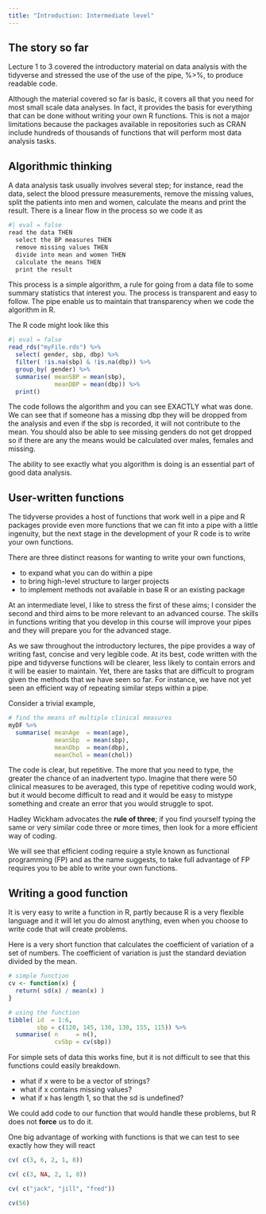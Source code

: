 ```yaml
--- 
title: "Introduction: Intermediate level"
---
```


## The story so far

Lecture 1 to 3 covered the introductory material on data analysis with the tidyverse and stressed the use of the use of the pipe, %>%, to produce readable code.

Although the material covered so far is basic, it covers all that you need for most small scale data analyses. In fact, it provides the basis for everything that can be done without writing your own R functions. This is not a major limitations because the packages available in repositories such as CRAN include hundreds of thousands of functions that will perform most data analysis tasks.  

## Algorithmic thinking

A data analysis task usually involves several step; for instance, read the data, select the blood pressure measurements, remove the missing values, split the patients into men and women, calculate the means and print the result. There is a linear flow in the process so we code it as

```r
#| eval = false
read the data THEN
  select the BP measures THEN
  remove missing values THEN
  divide into mean and women THEN
  calculate the means THEN
  print the result
```

This process is a simple algorithm, a rule for going from a data file to some summary statistics that interest you. The process is transparent and easy to follow. The pipe enable us to maintain that transparency when we code the algorithm in R.

The R code might look like this
```r
#| eval = false
read_rds("myFile.rds") %>%
  select( gender, sbp, dbp) %>%
  filter( !is.na(sbp) & !is.na(dbp)) %>%
  group_by( gender) %>%
  summarise( meanSBP = mean(sbp),
             meanDBP = mean(dbp)) %>%
  print()
```

The code follows the algorithm and you can see EXACTLY what was done. We can see that if someone has a missing dbp they will be dropped from the analysis and even if the sbp is recorded, it will not contribute to the mean. You should also be able to see missing genders do not get dropped so if there are any the means would be calculated over males, females and missing.  

The ability to see exactly what you algorithm is doing is an essential part of good data analysis.

## User-written functions

The tidyverse provides a host of functions that work well in a pipe and R packages provide even more functions that we can fit into a pipe with a little ingenuity, but the next stage in the development of your R code is to write your own functions. 

There are three distinct reasons for wanting to write your own functions,  

* to expand what you can do within a pipe   
* to bring high-level structure to larger projects    
* to implement methods not available in base R or an existing package  

At an intermediate level, I like to stress the first of these aims; I consider the second and third aims to be more relevant to an advanced course. The skills in functions writing that you develop in this course will improve your pipes and they will prepare you for the advanced stage.

As we saw throughout the introductory lectures, the pipe provides a way of writing fast, concise and very legible code. At its best, code written with the pipe and tidyverse functions will be clearer, less likely to contain errors and it will be easier to maintain. Yet, there are tasks that are difficult to program given the methods that we have seen so far. For instance, we have not yet seen an efficient way of repeating similar steps within a pipe.  

Consider a trivial example,
```r
# find the means of multiple clinical measures
myDF %>%
  summarise( meanAge  = mean(age),
             meanSbp  = mean(sbp),
             meanDbp  = mean(dbp),
             meanChol = mean(chol))
```

The code is clear, but repetitive. The more that you need to type, the greater the chance of an inadvertent typo. Imagine that there were 50 clinical measures to be averaged, this type of repetitive coding would work, but it would become difficult to read and it would be easy to mistype something and create an error that you would struggle to spot. 

Hadley Wickham advocates the **rule of three**; if you find yourself typing the same or very similar code three or more times, then look for a more efficient way of coding.  
 
We will see that efficient coding require a style known as functional programming (FP) and as the name suggests, to take full advantage of FP requires you to be able to write your own functions.  

## Writing a good function  

It is very easy to write a function in R, partly because R is a very flexible language and it will let you do almost anything, even when you choose to write code that will create problems.

Here is a very short function that calculates the coefficient of variation of a set of numbers. The coefficient of variation is just the standard deviation divided by the mean.
```r
# simple function
cv <- function(x) {
  return( sd(x) / mean(x) )
}

# using the function
tibble( id  = 1:6, 
        sbp = c(120, 145, 130, 130, 155, 115)) %>%
  summarise( n     = n(),
             cvSbp = cv(sbp))
```

For simple sets of data this works fine, but it is not difficult to see that this functions could easily breakdown.  

* what if x were to be a vector of strings?  
* what if x contains missing values?  
* what if x has length 1, so that the sd is undefined?  

We could add code to our function that would handle these problems, but R does not **force** us to do it.

One big advantage of working with functions is that we can test to see exactly how they will react

```r
cv( c(3, 6, 2, 1, 8))

cv( c(3, NA, 2, 1, 8))

cv( c("jack", "jill", "fred"))

cv(56)
```

